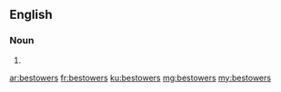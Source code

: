 ==English==

===Noun===
{{head|en|plural}}

# {{plural of|bestower|lang=en|nocat=1}}

[[ar:bestowers]]
[[fr:bestowers]]
[[ku:bestowers]]
[[mg:bestowers]]
[[my:bestowers]]